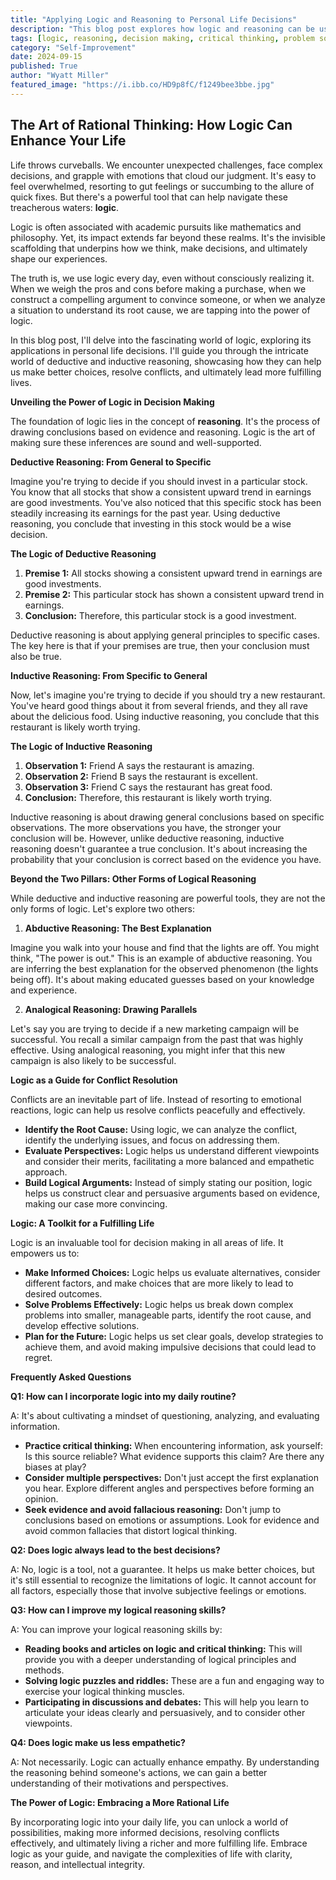 ```yaml
---
title: "Applying Logic and Reasoning to Personal Life Decisions"
description: "This blog post explores how logic and reasoning can be used in everyday life to make better personal decisions. It covers deductive and inductive reasoning, provides examples of how these concepts apply to real-world situations, and discusses how logic can help resolve conflicts and plan for the future."
tags: [logic, reasoning, decision making, critical thinking, problem solving, personal development, self-improvement, conflict resolution, life skills]
category: "Self-Improvement"
date: 2024-09-15
published: True
author: "Wyatt Miller"
featured_image: "https://i.ibb.co/HD9p8fC/f1249bee3bbe.jpg"
---
```


##  The Art of Rational Thinking: How Logic Can Enhance Your Life

Life throws curveballs. We encounter unexpected challenges, face complex decisions, and grapple with emotions that cloud our judgment. It's easy to feel overwhelmed, resorting to gut feelings or succumbing to the allure of quick fixes. But there's a powerful tool that can help navigate these treacherous waters: **logic**. 

Logic is often associated with academic pursuits like mathematics and philosophy. Yet, its impact extends far beyond these realms. It's the invisible scaffolding that underpins how we think, make decisions, and ultimately shape our experiences. 

The truth is, we use logic every day, even without consciously realizing it.  When we weigh the pros and cons before making a purchase, when we construct a compelling argument to convince someone, or when we analyze a situation to understand its root cause, we are tapping into the power of logic. 

In this blog post, I'll delve into the fascinating world of logic, exploring its applications in personal life decisions. I'll guide you through the intricate world of deductive and inductive reasoning, showcasing how they can help us make better choices, resolve conflicts, and ultimately lead more fulfilling lives. 

**Unveiling the Power of Logic in Decision Making**

The foundation of logic lies in the concept of **reasoning**.  It's the process of drawing conclusions based on evidence and reasoning.  Logic is the art of making sure these inferences are sound and well-supported. 

**Deductive Reasoning: From General to Specific**

Imagine you're trying to decide if you should invest in a particular stock.  You know that all stocks that show a consistent upward trend in earnings are good investments.  You've also noticed that this specific stock has been steadily increasing its earnings for the past year.  Using deductive reasoning, you conclude that investing in this stock would be a wise decision. 

**The Logic of Deductive Reasoning**

1. **Premise 1:** All stocks showing a consistent upward trend in earnings are good investments.
2. **Premise 2:** This particular stock has shown a consistent upward trend in earnings.
3. **Conclusion:** Therefore, this particular stock is a good investment.

Deductive reasoning is about applying general principles to specific cases.  The key here is that if your premises are true, then your conclusion must also be true. 

**Inductive Reasoning: From Specific to General**

Now, let's imagine you're trying to decide if you should try a new restaurant. You've heard good things about it from several friends, and they all rave about the delicious food. Using inductive reasoning, you conclude that this restaurant is likely worth trying.

**The Logic of Inductive Reasoning**

1. **Observation 1:** Friend A says the restaurant is amazing.
2. **Observation 2:** Friend B says the restaurant is excellent.
3. **Observation 3:** Friend C says the restaurant has great food.
4. **Conclusion:** Therefore, this restaurant is likely worth trying.

Inductive reasoning is about drawing general conclusions based on specific observations. The more observations you have, the stronger your conclusion will be. However, unlike deductive reasoning, inductive reasoning doesn't guarantee a true conclusion. It's about increasing the probability that your conclusion is correct based on the evidence you have.

**Beyond the Two Pillars: Other Forms of Logical Reasoning**

While deductive and inductive reasoning are powerful tools, they are not the only forms of logic. Let's explore two others:

1. **Abductive Reasoning: The Best Explanation**

Imagine you walk into your house and find that the lights are off.  You might think, "The power is out." This is an example of abductive reasoning.  You are inferring the best explanation for the observed phenomenon (the lights being off). It's about making educated guesses based on your knowledge and experience. 

2. **Analogical Reasoning: Drawing Parallels**

Let's say you are trying to decide if a new marketing campaign will be successful.  You recall a similar campaign from the past that was highly effective. Using analogical reasoning, you might infer that this new campaign is also likely to be successful.

**Logic as a Guide for Conflict Resolution**

Conflicts are an inevitable part of life.  Instead of resorting to emotional reactions, logic can help us resolve conflicts peacefully and effectively.

* **Identify the Root Cause:** Using logic, we can analyze the conflict, identify the underlying issues, and focus on addressing them. 
* **Evaluate Perspectives:** Logic helps us understand different viewpoints and consider their merits, facilitating a more balanced and empathetic approach. 
* **Build Logical Arguments:** Instead of simply stating our position, logic helps us construct clear and persuasive arguments based on evidence, making our case more convincing.

**Logic: A Toolkit for a Fulfilling Life**

Logic is an invaluable tool for decision making in all areas of life. It empowers us to:

* **Make Informed Choices:** Logic helps us evaluate alternatives, consider different factors, and make choices that are more likely to lead to desired outcomes.
* **Solve Problems Effectively:**  Logic helps us break down complex problems into smaller, manageable parts, identify the root cause, and develop effective solutions.
* **Plan for the Future:** Logic helps us set clear goals, develop strategies to achieve them, and avoid making impulsive decisions that could lead to regret.

**Frequently Asked Questions**

**Q1: How can I incorporate logic into my daily routine?**

A:  It's about cultivating a mindset of questioning, analyzing, and evaluating information. 

* **Practice critical thinking:** When encountering information, ask yourself: Is this source reliable? What evidence supports this claim? Are there any biases at play? 
* **Consider multiple perspectives:** Don't just accept the first explanation you hear. Explore different angles and perspectives before forming an opinion. 
* **Seek evidence and avoid fallacious reasoning:**  Don't jump to conclusions based on emotions or assumptions. Look for evidence and avoid common fallacies that distort logical thinking. 

**Q2: Does logic always lead to the best decisions?**

A: No, logic is a tool, not a guarantee. It helps us make better choices, but it's still essential to recognize the limitations of logic. It cannot account for all factors, especially those that involve subjective feelings or emotions.  

**Q3: How can I improve my logical reasoning skills?**

A:  You can improve your logical reasoning skills by:

* **Reading books and articles on logic and critical thinking:** This will provide you with a deeper understanding of logical principles and methods. 
* **Solving logic puzzles and riddles:**  These are a fun and engaging way to exercise your logical thinking muscles.
* **Participating in discussions and debates:** This will help you learn to articulate your ideas clearly and persuasively, and to consider other viewpoints.

**Q4: Does logic make us less empathetic?**

A:  Not necessarily. Logic can actually enhance empathy. By understanding the reasoning behind someone's actions, we can gain a better understanding of their motivations and perspectives. 

**The Power of Logic: Embracing a More Rational Life**

By incorporating logic into your daily life, you can unlock a world of possibilities, making more informed decisions, resolving conflicts effectively, and ultimately living a richer and more fulfilling life. Embrace logic as your guide, and navigate the complexities of life with clarity, reason, and intellectual integrity.